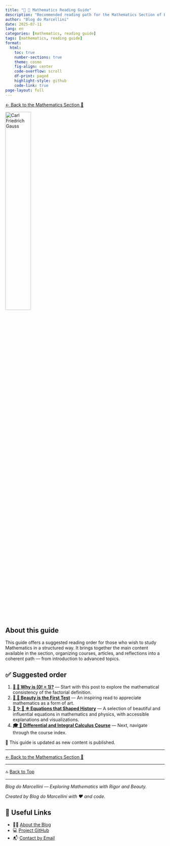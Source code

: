 ```yaml
---
title: "🧭 🧮 Mathematics Reading Guide"
description: "Recommended reading path for the Mathematics Section of Blog do Marcellini. Includes suggested order for courses and articles, based on complexity level and applications."
author: "Blog do Marcellini"
date: 2025-07-11
lang: en
categories: [mathematics, reading guide]
tags: [mathematics, reading guide]
format:
  html:
    toc: true
    number-sections: true
    theme: cosmo
    fig-align: center
    code-overflow: scroll
    df-print: paged
    highlight-style: github
    code-link: true
page-layout: full
---
```


[← Back to the Mathematics Section 🧮](index.qmd)

<img src="../../images/250px-Carl_Friedrich_Gauss_1840_by_Jensen.jpg" alt="Carl Friedrich Gauss" width="40%" style="margin-bottom: 2rem;">

## About this guide

This guide offers a suggested reading order for those who wish to study Mathematics in a structured way. It brings together the main content available in the section, organizing courses, articles, and reflections into a coherent path — from introduction to advanced topics.

## ✅ Suggested order

1. **[📘 🧮 Why is \(0! = 1\)?](zero-factorial.qmd)** — Start with this post to explore the mathematical consistency of the factorial definition.
2. **[📘 🧮 Beauty is the First Test](mathematical-beauty.qmd)** — An inspiring read to appreciate mathematics as a form of art.
3. **[📘 ✨ 🧮 ⚛️ Equations that Shaped History](historical-equations.qmd)** — A selection of beautiful and influential equations in mathematics and physics, with accessible explanations and visualizations.
4. **[🎓 🧮 Differential and Integral Calculus Course](../courses/mathematics/calculus/index.qmd)** — Next, navigate through the course index.

📌 This guide is updated as new content is published.

---

[← Back to the Mathematics Section 🧮](index.qmd)

---

🔝 [Back to Top](guide-mathematics.qmd)

---

*Blog do Marcellini — Exploring Mathematics with Rigor and Beauty.*

:::{.callout-note}
*Created by Blog do Marcellini with ❤️ and code.*
:::

## 🔗 Useful Links

- 🧑‍🏫 [About the Blog](../personal/about-the-blog.qmd)
- 💻 <a href="https://github.com/marcellini-celso/blog-marcellini-en.git" target="_blank">Project GitHub</a>
- 📬 [Contact by Email](mailto:prof.marcellini@gmail.com)


